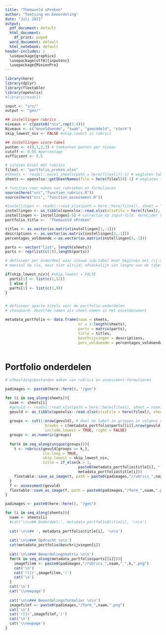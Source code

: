 ```yaml
---
title: "Themaveld sPreken"
author: "Toetsing en beoordeling"
date: "Juli 2021"
output:
  pdf_document: default
  html_document:
    df_print: paged
  word_document: default
  html_notebook: default
header-includes: |
  \usepackage{graphicx}
  \usepackage[utf8]{inputenc}
  \usepackage{MinionPro}
---
```


```r
library(here)
library(dplyr)
library(flextable)
library(openxlsx)
#library(readxl)

input <- "src/"
output <- "gen/"

## instellingen rubrics
niveaus <- c(paste0("niv",rep(1:4)))
Niveaus <- c("onvoldoende", "zwak", "gemiddeld", "sterk")
skip_lowest_niv <- FALSE #skip.lowest in rubrics

## instellingen score-tabel 
punten <- c(0,1,2,3) # toekennen punten per niveau
cutoff <- 0.55 #percentage 
sufficient <- 5.5

# inlezen Excel met rubrics
filexl <- "portfolio_preken.xlsx"
#sheets <- readxl::excel_sheets(path = here(filexl))[-1] # weglaten tabblad instellingen
sheets <- openxlsx::getSheetNames(file = here(filexl))[-1] # weglaten tabblad instellingen

# functies voor maken van rubrieken en formulieren
source(here("src","function_rubrics.R"))
source(here("src", "function_assessment.R"))


```

```r

#instellingen <- readxl::read_xlsx(path = here::here(filexl), sheet = "instellingen")
instellingen <- as_tibble(openxlsx::read.xlsx(xlsxFile = here(filexl), sheet = "instellingen"))
instellingen <- instellingen[-5] # correctie op input-file. Verwijder deze regel voor portfolio-voorbeeld.xlsx
portfolio_title <-  "Themaveld sPreken"

titles <- as.vector(as.matrix(instellingen[1,-1]))
descriptions <- as.vector(as.matrix(instellingen[2,-1]))
percentages_voldoende <-as.vector(as.matrix(instellingen[3,-1]))

parts <- vector("list", length(sheets))
parts <- rep(list(c(1)),length(parts))

# definieer per onderdeel waar nieuwe sub-tabel moet beginnen met rij-nummer;
# meestal de ilo, maar niet altijd; afhankelijk van lengte van de tabel 

if(skip_lowest_niv){ #skip.lowest = FALSE
  parts[1] <- list(c(1,12)) 
  } else {
  parts[1] <- list(c(1,9)) 
}


# definieer aparte titels voor de portfolio-onderdelen
# standaard: dezelfde namen als sheet-namen in het exceldocument

metadata_portfolio <- data.frame(naam = sheets,
                                 nr = 1:length(sheets),
                                 parts = matrix(parts),
                                 title = titles,
                                 beschrijvingen = descriptions,
                                 perc_voldoende = percentages_voldoende)



```


# Portfolio onderdelen

```r
# afbeeldingsbestanden maken van rubrics en assessment-formulieren

padimages <- paste0(here::here(), "/gen")

for (i in seq_along(sheets)){
  naam <- sheets[i]
  #gevuld <- readxl::read_xlsx(path = here::here(filexl), sheet = naam)
  gevuld <- as_tibble(openxlsx::read.xlsx(xlsxFile = here(filexl), sheet = naam))
  
  groups <- cut(1:nrow(gevuld), # deel de tabel in groepen in volgens metadata$parts
                  breaks = c(metadata_portfolio$parts[[i]],nrow(gevuld)), 
                  include.lowest = TRUE, right = FALSE)
  groups <- as.numeric(groups)
    
  for(k in seq_along(unique(groups))){ 
    t <- rubrics(gevuld[groups == k,],
                 ilo.long = TRUE,
                 skip.lowest = skip_lowest_niv,
                 title = if_else(k > 1, 
                                 paste0(metadata_portfolio$title[i], " (vervolg)"),
                                 metadata_portfolio$title[i]))
    flextable::save_as_image(t, path = paste0(padimages,"/rubrics_",naam,"_",k,".png"))
  }
  f <- assessment(gevuld)
  flextable::save_as_image(f, path = paste0(padimages,"/form_",naam,".png"))
}


```


```r

padimages <- paste0(here::here(), "/gen")

for (i in seq_along(sheets)){
  naam <- sheets[i]
  #cat('\n\n## Onderdeel:', metadata_portfolio$title[i], '\n\n')
  
  cat('\n\n## ', metadata_portfolio$title[i], '\n\n')
  
  cat('\n\n### Opdracht \n\n')
  cat(metadata_portfolio$beschrijvingen[i])
  
  cat('\n\n### Beoordelingsmatrix \n\n')
  for(k in seq_along(metadata_portfolio$parts[[i]])){
    imagefilem <- paste0(padimages,"/rubrics_",naam,"_",k,".png")
    cat('\n')
    cat('![](',imagefilem,')')
    cat('\n')
  }
  cat('\n')
  cat('\\newpage')
  
  cat('\n\n### Beoordelingsformulier \n\n')
  imagefilef <- paste0(padimages,"/form_",naam,".png")
  cat('\n')
  cat('![](',imagefilef,')')
  cat('\n')
  cat('\\newpage')
}
```

